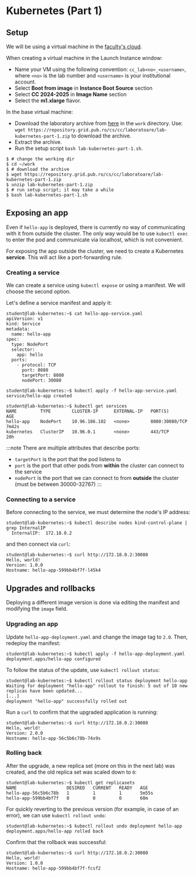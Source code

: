 # Kubernetes (Part 1)

## Setup

We will be using a virtual machine in the [faculty's cloud](http://cloud.grid.pub.ro/).

When creating a virtual machine in the Launch Instance window:
  * Name your VM using the following convention: `cc_lab<no>_<username>`,
where `<no>` is the lab number and `<username>` is your institutional account.
  * Select **Boot from image** in **Instance Boot Source** section
  * Select **CC 2024-2025** in **Image Name** section
  * Select the **m1.xlarge** flavor.

In the base virtual machine:
  * Download the laboratory archive from [here](https://repository.grid.pub.ro/cs/cc/laboratoare/lab-kubernetes-part-1.zip) in the `work` directory.
Use: `wget https://repository.grid.pub.ro/cs/cc/laboratoare/lab-kubernetes-part-1.zip` to download the archive.
  * Extract the archive.
  * Run the setup script `bash lab-kubernetes-part-1.sh`.

```shell-session
$ # change the working dir
$ cd ~/work
$ # download the archive
$ wget https://repository.grid.pub.ro/cs/cc/laboratoare/lab-kubernetes-part-1.zip
$ unzip lab-kubernetes-part-1.zip
$ # run setup script; it may take a while
$ bash lab-kubernetes-part-1.sh
```


<K8sInstall/>


<K8sPods/>


<K8sPodsPractice/>


<K8sDeployments/>


<K8sDeploymentsPractice/>

## Exposing an app

Even if `hello-app` is deployed, there is currently no way of communicating with it from outside the cluster.
The only way would be to use `kubectl exec` to enter the pod and communicate via localhost, which is not convenient.

For exposing the app outside the cluster, we need to create a Kubernetes **service**. This will act like a port-forwarding rule.

### Creating a service

We can create a service using `kubectl expose` or using a manifest. We will choose the second option.

Let's define a service manifest and apply it:

```shell-session
student@lab-kubernetes:~$ cat hello-app-service.yaml
apiVersion: v1
kind: Service
metadata:
  name: hello-app
spec:
  type: NodePort
  selector:
    app: hello
  ports:
    - protocol: TCP
      port: 8080
      targetPort: 8080
      nodePort: 30080

student@lab-kubernetes:~$ kubectl apply -f hello-app-service.yaml
service/hello-app created

student@lab-kubernetes:~$ kubectl get services
NAME         TYPE        CLUSTER-IP      EXTERNAL-IP   PORT(S)          AGE
hello-app    NodePort    10.96.186.102   <none>        8080:30080/TCP   7m42s
kubernetes   ClusterIP   10.96.0.1       <none>        443/TCP          20h
```

:::note
There are multiple attributes that describe ports:
  * `targetPort` is the port that the pod listens to
  * `port` is the port that other pods from **within** the cluster can connect to the service
  * `nodePort` is the port that we can connect to from **outside** the cluster (must be between 30000-32767)
:::

### Connecting to a service

Before connecting to the service, we must determine the node's IP address:

```shell-session
student@lab-kubernetes:~$ kubectl describe nodes kind-control-plane | grep InternalIP
  InternalIP:  172.18.0.2
```

and then connect via `curl`:

```shell-session
student@lab-kubernetes:~$ curl http://172.18.0.2:30080
Hello, world!
Version: 1.0.0
Hostname: hello-app-599bb4bf7f-l45k4
```

## Upgrades and rollbacks

Deploying a different image version is done via editing the manifest and modifying the `image` field.

### Upgrading an app

Update `hello-app-deployment.yaml` and change the image tag to `2.0`. Then, redeploy the manifest:

```shell-session
student@lab-kubernetes:~$ kubectl apply -f hello-app-deployment.yaml
deployment.apps/hello-app configured
```

To follow the status of the update, use `kubectl rollout status`:

```shell-session
student@lab-kubernetes:~$ kubectl rollout status deployment hello-app
Waiting for deployment "hello-app" rollout to finish: 5 out of 10 new replicas have been updated...
[...]
deployment "hello-app" successfully rolled out
```

Run a `curl` to confirm that the upgraded application is running:

```shell-session
student@lab-kubernetes:~$ curl http://172.18.0.2:30080
Hello, world!
Version: 2.0.0
Hostname: hello-app-56c5b6c78b-74x9s
```

### Rolling back

After the upgrade, a new replica set (more on this in the next lab) was created, and the old replica set was scaled down to `0`:

```shell-session
student@lab-kubernetes:~$ kubectl get replicasets
NAME                   DESIRED   CURRENT   READY   AGE
hello-app-56c5b6c78b   1         1         1       5m55s
hello-app-599bb4bf7f   0         0         0       60m
```

For quickly reverting to the previous version (for example, in case of an error), we can use `kubectl rollout undo`:

```shell-session
student@lab-kubernetes:~$ kubectl rollout undo deployment hello-app
deployment.apps/hello-app rolled back
```

Confirm that the rollback was successful:

```shell-session
student@lab-kubernetes:~$ curl http://172.18.0.2:30080
Hello, world!
Version: 1.0.0
Hostname: hello-app-599bb4bf7f-fcsf2
```


<K8sAppsServicesPractice/>


<K8sStorage/>


<K8sStoragePractice/>


<K8sNamespaces/>


<K8sNamespacesPractice/>
